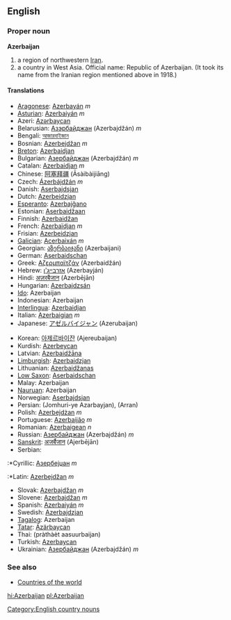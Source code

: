 ==English==
{{Wikipedia}}
===Proper noun===
'''Azerbaijan'''

# a region of northwestern [[Iran]].
# a country in West Asia. Official name: Republic of Azerbaijan. (It took its name from the Iranian region mentioned above in 1918.)

====Translations====
{{top}}
*[[Aragonese]]: [[Azerbayán]] ''m''
*[[Asturian]]: [[Azerbaiyán]] ''m''
*Azeri: [[Azərbaycan]]
*Belarusian: [[Азэрбайджан]] (Azerbajdžán) ''m''
*Bengali: [[আজারবাইজান]]
*Bosnian: [[Azerbejdžan]] ''m''
*[[Breton]]: [[Azerbaidjan]]
*Bulgarian: [[Азербайджан]] (Azerbajdžán) ''m''
*Catalan: [[Azerbaidjan]] ''m''
*Chinese: [[阿塞拜疆]] (Āsàibàijiāng)
*Czech: [[Ázerbájdžán]] ''m''
*Danish: [[Aserbajdsjan]]
*Dutch: [[Azerbeidzjan]]
*[[Esperanto]]: [[Azerbajĝano]]
*Estonian: [[Aserbaidžaan]]
*Finnish: [[Azerbaidžan]]
*French: [[Azerbaïdjan]] ''m''
*Frisian: [[Azerbeidzjan]]
*[[Galician]]: [[Acerbaixán]] ''m''
*Georgian: [[აზერბაიჯანი]] (Azerbaijani)
*German: [[Aserbaidschan]]
*Greek: [[Αζερμπαϊτζάν]] (Azerbaidžán)
*Hebrew: [[אזרבייג'ן]] (Azerbayján)
*Hindi: [[अज़रबैजान]] (Azerbējān)
*Hungarian: [[Azerbajdzsán]]
*[[Ido]]: Azerbaijan
*Indonesian: Azerbaijan
*[[Interlingua]]: [[Azerbaidjan]]
*Italian: [[Azerbaigian]] ''m''
*Japanese: [[アゼルバイジャン]] (Azerubaijan)
{{mid}}
*Korean: [[아제르바이잔]] (Ajereubaijan)
*Kurdish: [[Azerbeycan]]
*Latvian: [[Azerbaidžāna]]
*[[Limburgish]]: [[Azerbaidzjan]]
*Lithuanian: [[Azerbaidžanas]]
*[[Low Saxon]]: [[Aserbaidschan]]
*Malay: Azerbaijan
*[[Nauruan]]: Azerbaijan
*Norwegian: [[Aserbajdsjan]]
*Persian: {{FAchar|[[جمهوری آذربایجان]]}} (Jomhuri-ye Azarbayjan), {{FAchar|[[اران]]}} (Arran)
*Polish: [[Azerbejdżan]] ''m''
*Portuguese: [[Azerbaijão]] ''m''
*Romanian: [[Azerbaigean]] ''n''
*Russian: [[Азербайджан]] (Azerbajdžán) ''m''
*[[Sanskrit]]: [[अजर्बैजान]] (Ajerbējān)
*Serbian:
:*Cyrillic: [[Азербејџан]] ''m''
:*Latin: [[Azerbejdžan]] ''m''
*Slovak: [[Azerbajdžan]] ''m''
*Slovene: [[Azerbajdžan]] ''m''
*Spanish: [[Azerbaiyán]] ''m''
*Swedish: [[Azerbajdzjan]]
*[[Tagalog]]: Azerbaijan
*[[Tatar]]: [[Äzärbaycan]]
*Thai: {{THchar|[[ประเทศอาเซอร์ไบจาน]]}} (pràthàèt aasuurbaijan)
*Turkish: [[Azerbaycan]]
*Ukrainian: [[Азербайджан]] (Azerbajdžán) ''m''
{{bottom}}

===See also===
*[[Countries of the world]]
[[Category:English country nouns]]

[[hi:Azerbaijan]]
[[pl:Azerbaijan]]